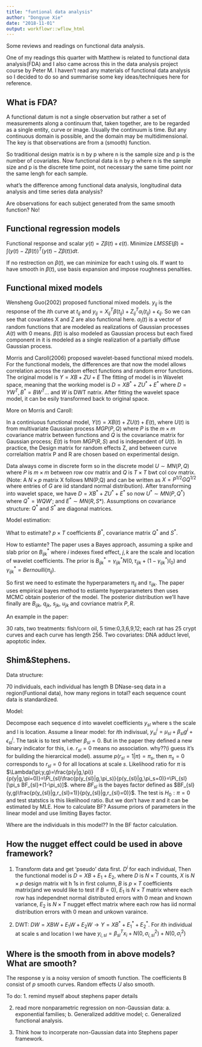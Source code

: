 ```yaml
---
title: "funtional data analysis"
author: "Dongyue Xie"
date: "2018-11-01"
output: workflowr::wflow_html
---
```


Some reviews and readings on functional data analysis.

One of my readings this quarter with Matthew is related to functional data analysis(FDA) and I also came across this in the data analysis project course by Peter M. I haven't read any materials of functional data analysis so I decided to do so and summarise some key ideas/techniques here for reference.

## What is FDA?


A functional datum is not a single observation but rather a set of measurements along a continuum that, taken together, are to be regarded as a single entity, curve or image. Usually the continuum is time. But any continuous domain is possible, and the domain may be multidimensional. The key is that observations are from a (smooth) function.

So traditional design matrix is n by p where n is the sample size and p is the number of covariates. Now functional data is n by p where n is the sample size and p is the discrete time point, not necessary the same time point nor the same lengh for each sample.

what's the difference among functional data analysis, longitudinal data analysis and time series data analysis? 

Are observations for each subject generated from the same smooth function? No!


## Functional regression models

Functional response and scalar $y(t)=Z\beta(t)+\epsilon(t)$. Minimize $LMSSE(\beta)=\int (y(t)-Z\beta(t))^T(y(t)-Z\beta(t))dt$.

If no restrection on $\beta(t)$, we can minimize for each t using ols. If want to have smooth in $\beta(t)$, use basis expansion and impose roughness penalties.

## Functional mixed models

Wensheng Guo(2002) proposed functional mixed models. $y_{ij}$ is the response of the $i$th curve at $t_{ij}$ and $y_{ij}=X_{ij}^T\beta(t_{ij})+Z_{ij}^T\alpha_i(t_{ij})+\epsilon_{ij}$. So we can see that covariates X and Z are also functional here. $\alpha_i(t)$ is a vector of random functions that are modeled as realizations of Gaussian processes $A(t)$ with 0 means. $\beta(t)$ is also modeled as Gaussian process but each fixed component in it is modeled as a single
realization of a partially diffuse Gaussian process.

Morris and Caroll(2006) proposed wavelet-based functional mixed models. For the functional models, the differences are that now the model allows correlation across the random effect functions and random error functions. The original model is $Y=XB+ZU+E$ The fitting of model is in Wavelet space, meaning that the working model is $D=XB^*+ZU^*+E^*$ where $D=YW^T, B^*=BW^T$... and $W$ is DWT natrix. After fitting the wavelet space model, it can be esily transformed back to original space.

More on Morris and Caroll:

In a continiuous functional model, $Y(t)=XB(t)+ZU(t)+E(t)$, where $U(t)$ is from multivariate Gaussian process $MGP(P,Q)$ where $P$ is the $m\times m$ covariance matrix between functions and $Q$ is the covariance matrix for Gaussian process; $E(t)$ is from $MGP(R,S)$ and is independent of $U(t)$. In practice, the Design matrix for random effects Z, and between curve correlaltion matrix P and R are chosen based on experimental design. 

Data always come in discrete form so in the discrete model $U\sim MN(P,Q)$ where $P$ is $m\times m$ between row cov matrix and $Q$ is $T\times T$ bwt col cov matrix. (Note: A $N\times p$ matrix X follows MN(P,Q) and can be written as $X=P^{1/2}GQ^{1/2}$ where entries of $G$ are iid standard normal distribution). After transforming into wavelet space, we have $D=XB^*+ZU^*+E^*$ so now $U^*\sim MN(P,Q^*)$ where $Q^*=WQW'$; and $E^*\sim MN(R,S*)$. Assumptions on covariance structure: $Q^*$ and $S^*$ are diagonal matrices.

Model estimation:

What to estimate? $p\times T$ coefficients $B^*$, covariance matrix $Q^*$ and $S^*$.

How to estiamte? The paper uses a Bayes approach, assuming a spike and slab prior on $B^*_{ijk}$ where $i$ indexes fixed effect, $j,k$ are the scale and location of wavelet coefficients. The prior is $B^*_{ijk}=\gamma^*_{ijk}N(0,\tau_{ijk}+(1-\gamma^*_{ijk})I_0)$ and $\gamma^*_{ijk}=Bernoulli(\pi_{ij})$.  

So first we need to estimate the hyperparameters $\pi_{ij}$ and $\tau_{ijk}$. The paper uses empirical bayes method to estiamte hyperparameters then uses MCMC obtain posterior of the model. The posterior distribution we'll have finally are $B_{ijk}$, $q_{jk}$, $s_{jk}$, $u_{jk}$ and covriance matrix $P,R$. 

An example in the paper:
 
30 rats, two treatments: fish/corn oil, 5 time:0,3,6,9,12; each rat has 25 crypt curves and each curve has length 256. Two covariates: DNA adduct level, apoptotic index.

## Shim&Stephens.

Data structure:

70 individuals, each individual has length B DNase-seq data in a region(Funtional data), how many regions in total? each sequence count data is standardized. 

Model:

Decompose each sequence d into wavelet coefficients $y_{sl}$ where s the scale and l is location. Assume a linear model: for $i$th indivisual, $y_{sl}^i=\mu_{sl}+\beta_{sl}g^i+\epsilon_{sl}^i$. The task is to test whether $\beta_{sl}=0$. But in the paper they defined a new binary indicator for this, i.e. $r_{sl}=0$ means no association. why??(i guess it's for building the hierarcical model). assume $p(r_{sl}=1|\pi)=\pi_s$, then $\pi_s=0$ corresponds to $r_{sl}=0$ for all locations at scale $s$. Likelihood ratio for $\pi$ is $\Lambda(\pi;y,g)=\frac{p(y|g,\pi)}{p(y|g,\pi=0)}=\Pi_{sl}\frac{p(y_{sl}|g,\pi_s)}{p(y_{sl}|g,\pi_s=0)}=\Pi_{sl}[\pi_s BF_{sl}+(1-\pi_s)]$. where $BF_{sl}$ is the bayes factor defined as $BF_{sl}(y,g)\frac{p(y_{sl}|g,r_{sl}=1)}{p(y_{sl}|g,r_{sl}=0)}$. The test is $H_0:\pi=0$ and test statstics is this likelihood ratio. But we don't have $\pi$ and it can be estimated by MLE. How to calculate BF? Assume priors of parameters in the linear model and use limiting Bayes factor.

Where are the individuals in this model?? In the BF factor calculation.

## How the nugget effect could be used in above framework?

1. Transform data and get 'pseudo' data first. $D^i$ for each individual, Then the functional model is $D=XB+E_1+E_2$, where $D$ is $N\times T$ counts, $X$ is $N\times p$ design matrix wit
h 1s in first column, $B$ is $p\times T$ coefficients matrix(and we would like to test if $B=0$), $E_1$ is $N\times T$ matrix where each row has independnet normal distributed errors with 0 mean and known variance, $E_2$ is $N\times T$ nugget effect matrix where each row has iid normal distribution errors with 0 mean and unkown varaince. 

2. DWT: $DW=XBW+E_1W+E_2W\rightarrow Y=XB^*+E_1^*+E_2^*$. For $i$th individual at scale s and location l we have $y_{i,sl}=\beta_{sl}^Tx_i+N(0,\sigma^2_{i,sl})+N(0,\sigma^2_i)$

## Where is the smooth from in above models? What are smooth?

The response y is a noisy version of smooth function. The coefficients B consist of $p$ smooth curves. Random effects $U$ also smooth.

To do: 1. remind myself about stephens paper details

2. read more nonparametric regression on non-Gaussian data: a. exponential families; b. Generalized additive model; c. Generalized functional analysis.

3. Think how to incorperate non-Gaussian data into Stephens paper framework.


